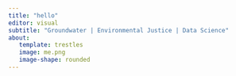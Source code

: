 ```yaml
---
title: "hello"
editor: visual
subtitle: "Groundwater | Environmental Justice | Data Science"
about: 
   template: trestles
   image: me.png
   image-shape: rounded
---
```

